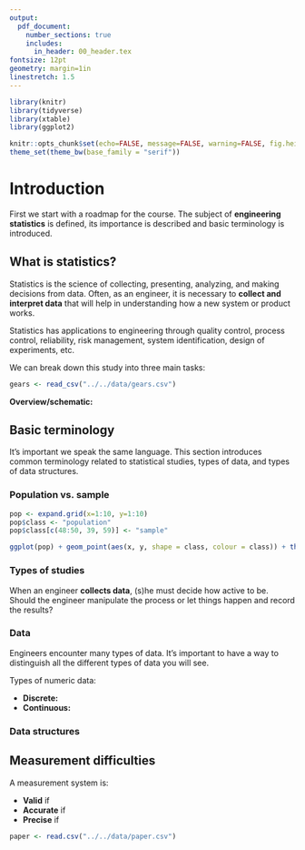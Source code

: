 ```yaml
---
output: 
  pdf_document:
    number_sections: true
    includes:
      in_header: 00_header.tex
fontsize: 12pt
geometry: margin=1in
linestretch: 1.5
---
```


```r
library(knitr)
library(tidyverse)
library(xtable)
library(ggplot2)

knitr::opts_chunk$set(echo=FALSE, message=FALSE, warning=FALSE, fig.height = 2)
theme_set(theme_bw(base_family = "serif"))
```

\setcounter{section}{0}

# Introduction

First we start with a roadmap for the course. The subject of **engineering statistics** is defined, its importance is described and basic terminology is introduced.

## What is statistics?

Statistics is the science of collecting, presenting, analyzing, and making decisions from data. Often, as an engineer, it is necessary to **collect and interpret data** that will help in understanding how a new system or product works. 

Statistics has applications to engineering through quality control, process control, reliability, risk management, system identification, design of experiments, etc.

\vspace{.25in}
\begin{df}
\emph{Engineering statistics} is the study of how best to 
\begin{enumerate}
\item collect engineering data,
\item summarize or describe engineering data, and
\item draw formal inference and practical conclusions on the basis of engineering data,
\end{enumerate}
all while recognizing the reality of variation.
\end{df}
\vspace{.1in}

We can break down this study into three main tasks:

\begin{enumerate}
\item {\bf Summary:} 
\item {\bf Inference:}
\item {\bf Interpretation:}
\end{enumerate}

\newpage

```r
gears <- read_csv("../../data/gears.csv")
```



\begin{ex}[Heat treating gears, pg. 2]
A process engineer is faced with the question, "How should gears be loaded into a continuous carburizing furnace in order to minimize distortion during heat treating?" The engineer conducts a well-thought-out study and obtains the runout values for `r gears %>% filter(Arrangement == "laid") %>% nrow()` gears laid and `r gears %>% filter(Arrangement == "hung") %>% nrow()` gears hung.

```r
gears %>%
  group_by(Arrangement) %>%
  summarise(Values = paste(Runout, collapse = ", ")) %>%
  spread(Arrangement, Values) %>%
  xtable(align = c("c", "p{1in}", "p{1in}"), caption = "Thrust face runouts (.0001 in.)") %>%
  print(include.rownames = FALSE)
```

This data, as is, is hard to get insights from. Should the gears be hung or laid? We still cannot tell by looking at the table.

{\bf Numerical summaries:} 
\vspace{.75in}

{\bf Variation:} 
```r
gears %>%
  ggplot() +
  geom_dotplot(aes(Runout)) +
  facet_wrap(~Arrangement)
```
\begin{figure}[H]
\centering
\includegraphics{01_introduction_files/figure-latex/gear-dotplot-1.pdf}
\caption{Dot diagrams of runouts.}
\end{figure}

{\bf Inference:} Runout values are variable, is there any assurance that the difference seen in the present data would reappear in further testing? 

Points to need for methods of formal statistical inference from data and translation into practical conclusions. We can use statistical inference to say

\begin{enumerate}
\item We are roughly 90\% sure that the difference in long-run mean runout produced inder conditions like those in the study is in the range 3.2 to 7.4.
\item We are roughly 95\% sure that the difference in long-run mean runout produced inder conditions like those in the study is in the range 3.0 to 22.2.
\end{enumerate}

{\bf Interpretation:} Explains those answers in layman’s terms without all the probability theory, symbols and equations.
\end{ex}


\vspace{1in}
**Overview/schematic:**

\newpage

## Basic terminology

It's important we speak the same language. This section introduces common terminology related to statistical studies, types of data, and types of data structures.

### Population vs. sample

\vspace{.25in}
\begin{df}
A \emph{population} is the entire group of objects about which one wishes to gather information in a statistical study.
\end{df}

\vspace{.25in}
\begin{df}
A \emph{sample} is the group of objects on which one actually gathers data. 
\end{df}
\vspace{.1in}

```r
pop <- expand.grid(x=1:10, y=1:10)
pop$class <- "population"
pop$class[c(48:50, 39, 59)] <- "sample"

ggplot(pop) + geom_point(aes(x, y, shape = class, colour = class)) + theme_void(base_family = "serif")

```

\begin{ex}[Heat treating gears, cont'd]
~\\[.25in]
{\bf Population}:

{\bf Sample}:
\end{ex}

\newpage

\begin{ex}[Fiscal cliff]
On Dec. 1-2, 2012, \href{http://www.gallup.com/}{Gallup} conducted a \href{http://www.gallup.com/poll/159065/americans-widely-prefer-compromise-fiscal-cliff.aspx}{study} to find out what proportion of Americans prefer a compromise on the Fiscal Cliff issue. 1000 adults were randomly selected for telephone interviews. The adults were aged 18 and older and living in any of the 50 U.S. states or the District of Columbia.

\vspace{.1in}

{\bf Population}:

{\bf Sample}:
\end{ex}

\vspace{.25in}
\begin{ex}
\href{http://www.esbit.net/}{Esbit} manufactures fuel pellets out of compressed hexamine powder. Suppose a new shipment of 100 pelletizing machines arrives, and the goal of a new study is to determine the quality of this particular new shipment.

5 machines out of the 100 are randomly selected for comprehensive testing in which each produces 200 pellets, and each pellet’s mass, volume, flash point, and rate of combustion are measured.

\vspace{.1in}

{\bf Population}:

{\bf Sample}:
\end{ex}

### Types of studies

When an engineer **collects data**, (s)he must decide how active to be. Should the engineer manipulate the process or let things happen and record the results?

\vspace{.1in}
\begin{df}
An \emph{experimental study} (or, more simply, an experiment) is one in which the investigator's role is active. Process variables are manipulated, and the study environment is regulated.
\end{df}

\vspace{.1in}
\begin{df}
In a \emph{randomized experiment}, investigators control the assignment of treatments to experimental units using a chance mechanism (like the flip of a coin or a computer's random number generator).
\end{df}

\vspace{.1in}
\begin{ex}[Smoking - experimental]
To answer the question of if smoking affects lung capacity in young men, an investigator does the following. 

Finds 100 men age 20 who do not currently smoke. Randomly assigns 50 of the 100 men to the smoking treatment and the other 50 to the non-smoking treatment. Those in the smoking group smoke a pack a day for 10 years while those in the control group remain smoke free for 10 years. Measures lung capacity for each of the 100 men. Analyze, interpret, and draw conclusions from data.
\end{ex}

\vspace{.1in}
\begin{df}
An \emph{observational study} is one in which the investigator's role is basically passive. A process or phenomenon is watched and data are recorded, but there is no intervention on the part of the person conducting the study.
\end{df}

\vspace{.1in}
\begin{ex}[Smoking - observational]
To answer the question of if smoking affects lung capacity in young men, an investigator does the following. 

Finds 100 men age 30 of which 50 have been smoking a pack a day for 10 years while the other 50 have been smoke free for 10 years. Measures lung capacity for each of the 100 men. Analyze, interpret, and draw conclusions from data.
\end{ex}

### Data 

Engineers encounter many types of data. It's important to have a way to distinguish all the different types of data you will see.

\vspace{.1in}
\begin{df}
\emph{Qualitative} or \emph{categorical} data are the values of basically nonnumerical characteristics associated with items in a sample. There can be an order to qualitative data, but aggregation and counting are required to produce meaningful numeric values from such data.
\end{df}

\vspace{.1in}
\begin{df}
\emph{Quantitative} or \emph{numeric} data are the values of numerical chatacteristics associated with items in a sample. These are typically counts of the number of occurences of a phenomenon of interest or measurements of some physical property of the items.
\end{df}

Types of numeric data:

- **Discrete:**
- **Continuous:**

\vspace{.25in}
\begin{df}
\emph{Univariate data} arise when only a single characteristic of each sampled item is observed.
\end{df}

\vspace{.1in}
\begin{df}
\emph{Multivariate data} arise when observations are made on more than one characterisic of each sampled item. A special case is when there are two characteristice - \emph{bivariate}.
\end{df}

\vspace{.1in}
\begin{ex}[Heat treating gears, cont'd]

~\\
```r
gears %>%
  group_by(Arrangement) %>%
  summarise(Values = paste(Runout, collapse = ", ")) %>%
  spread(Arrangement, Values) %>%
  xtable(align = c("c", "p{1in}", "p{1in}"), caption = "Thrust face runouts (.0001 in.)") %>%
  print(include.rownames = FALSE)
```

{\bf Univariate} or {\bf bivariate}?

\newpage

Arrange the data in a table, where:
\begin{itemize}
\item Each row is a sample unit, or thing that you measure (gear, in this case).
\item Each column is a variable, or characteristic that you control or measure.
\end{itemize}

```r
gears %>%
  group_by(Arrangement) %>%
  sample_n(3) %>%
  mutate(Runout=as.character(Runout)) %>%
  bind_rows(data.frame(Arrangement="...", Runout="...")) %>%
  xtable(caption = "Thrust face runouts (.0001 in.) rearranged.") %>%
  print(include.rownames = FALSE)
```

\end{ex}

\vspace{.1in}
\begin{df}
When multivariate data consist of several determinations of basically the same characteristic (e.g., made with different instruments or at different times), the data are called \emph{repeated measures data}. In the special case of bivariate responses, the term \emph{paired data} is used.
\end{df}

\vspace{.1in}
\begin{ex}[Paired distortion]
For the gears heat treating example, the measurements were actually made on the 77 gears both before and after heat treating.
\end{ex}
\vspace{.25in}

### Data structures


## Measurement difficulties

A measurement system is:

- **Valid** if 
- **Accurate** if 
- **Precise** if 

```r
paper <- read.csv("../../data/paper.csv")
```


\vspace{.1in}
\begin{ex}[Paper thickness, pg. 16]
Two students measured the thickness of paper in the same book. Each student took `r paper %>% group_by(Measurer) %>% summarise(count = n()) %>% select(count) %>% unique() %>% as.numeric()` measurements.

```r
paper %>%
  group_by(Measurer) %>%
  summarise(Values = paste(Thickness, collapse = ", ")) %>%
  spread(Measurer, Values) %>%
  xtable(align = c("c", "p{1in}", "p{1in}"), caption = "Thickness of book paper in mm.") %>%
  print(include.rownames = FALSE)
```

```r
paper %>%
  ggplot() +
  geom_dotplot(aes(Thickness), binwidth = .0001, dotsize = 5) +
  facet_wrap(~Measurer)
```
\begin{figure}[H]
\centering
\includegraphics{01_introduction_files/figure-latex/paper-dotplot-1.pdf}
\caption{Dot diagrams of paper thickness.}
\end{figure}

If the true thickness is 0.1, then

\begin{enumerate}
\item Who is more accurate?
\item Who is more precise?
\end{enumerate}

\end{ex}


